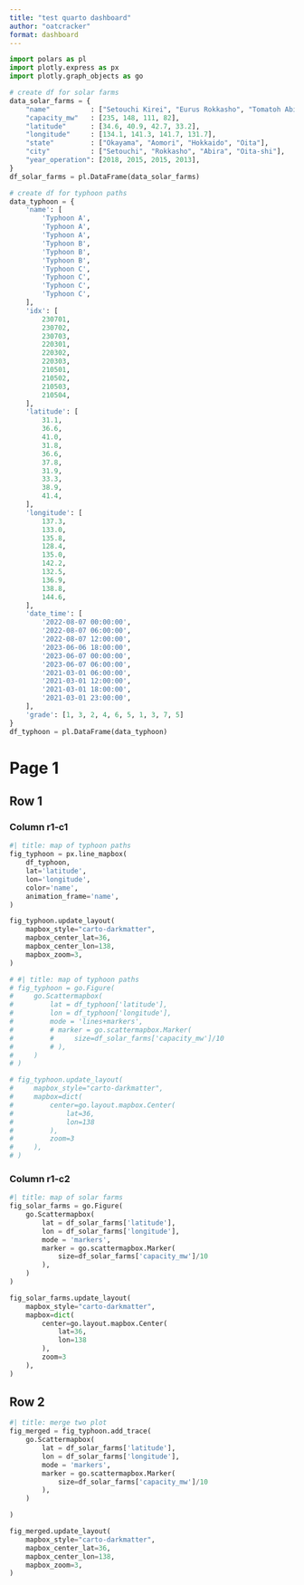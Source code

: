 ```yaml
---
title: "test quarto dashboard"
author: "oatcracker"
format: dashboard
---
```



```python
import polars as pl
import plotly.express as px
import plotly.graph_objects as go
```

```python
# create df for solar farms
data_solar_farms = {
    "name"          : ["Setouchi Kirei", "Eurus Rokkasho", "Tomatoh Abira", "Oita"],
    "capacity_mw"   : [235, 148, 111, 82],
    "latitude"      : [34.6, 40.9, 42.7, 33.2],
    "longitude"     : [134.1, 141.3, 141.7, 131.7],
    "state"         : ["Okayama", "Aomori", "Hokkaido", "Oita"],
    "city"          : ["Setouchi", "Rokkasho", "Abira", "Oita-shi"],
    "year_operation": [2018, 2015, 2015, 2013],
}
df_solar_farms = pl.DataFrame(data_solar_farms)
```

```python
# create df for typhoon paths
data_typhoon = {
    'name': [
        'Typhoon A',
        'Typhoon A',
        'Typhoon A',
        'Typhoon B',
        'Typhoon B',
        'Typhoon B',
        'Typhoon C',
        'Typhoon C',
        'Typhoon C',
        'Typhoon C',
    ],
    'idx': [
        230701,
        230702,
        230703,
        220301,
        220302,
        220303,
        210501,
        210502,
        210503,
        210504,
    ],
    'latitude': [
        31.1,
        36.6,
        41.0,
        31.8,
        36.6,
        37.8,
        31.9,
        33.3,
        38.9,
        41.4,
    ],
    'longitude': [
        137.3,
        133.0,
        135.8,
        128.4,
        135.0,
        142.2,
        132.5,
        136.9,
        138.8,
        144.6,
    ],
    'date_time': [
        '2022-08-07 00:00:00',
        '2022-08-07 06:00:00',
        '2022-08-07 12:00:00',
        '2023-06-06 18:00:00',
        '2023-06-07 00:00:00',
        '2023-06-07 06:00:00',
        '2021-03-01 06:00:00',
        '2021-03-01 12:00:00',
        '2021-03-01 18:00:00',
        '2021-03-01 23:00:00',
    ],
    'grade': [1, 3, 2, 4, 6, 5, 1, 3, 7, 5]
}
df_typhoon = pl.DataFrame(data_typhoon)
```

# Page 1

## Row 1

### Column r1-c1

```python
#| title: map of typhoon paths
fig_typhoon = px.line_mapbox(
    df_typhoon,
    lat='latitude',
    lon='longitude',
    color='name',
    animation_frame='name',
)

fig_typhoon.update_layout(
    mapbox_style="carto-darkmatter",
    mapbox_center_lat=36,
    mapbox_center_lon=138,
    mapbox_zoom=3,
)
```

```python
# #| title: map of typhoon paths
# fig_typhoon = go.Figure(
#     go.Scattermapbox(
#         lat = df_typhoon['latitude'],
#         lon = df_typhoon['longitude'],
#         mode = 'lines+markers',
#         # marker = go.scattermapbox.Marker(
#         #     size=df_solar_farms['capacity_mw']/10
#         # ),
#     )
# )

# fig_typhoon.update_layout(
#     mapbox_style="carto-darkmatter",
#     mapbox=dict(
#         center=go.layout.mapbox.Center(
#             lat=36,
#             lon=138
#         ),
#         zoom=3
#     ),
# )
```


### Column r1-c2

```python
#| title: map of solar farms
fig_solar_farms = go.Figure(
    go.Scattermapbox(
        lat = df_solar_farms['latitude'],
        lon = df_solar_farms['longitude'],
        mode = 'markers',
        marker = go.scattermapbox.Marker(
            size=df_solar_farms['capacity_mw']/10
        ),
    )
)

fig_solar_farms.update_layout(
    mapbox_style="carto-darkmatter",
    mapbox=dict(
        center=go.layout.mapbox.Center(
            lat=36,
            lon=138
        ),
        zoom=3
    ),
)
```


## Row 2

```python
#| title: merge two plot
fig_merged = fig_typhoon.add_trace(
    go.Scattermapbox(
        lat = df_solar_farms['latitude'],
        lon = df_solar_farms['longitude'],
        mode = 'markers',
        marker = go.scattermapbox.Marker(
            size=df_solar_farms['capacity_mw']/10
        ),
    )

)

fig_merged.update_layout(
    mapbox_style="carto-darkmatter",
    mapbox_center_lat=36,
    mapbox_center_lon=138,
    mapbox_zoom=3,
)
```


